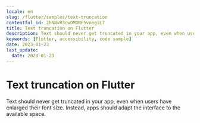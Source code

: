 ```yaml
---
locale: en
slug: /flutter/samples/text-truncation
contentful_id: 2hNNvR3cwOMONP5voegiL7
title: Text truncation on Flutter
description: Text should never get truncated in your app, even when users have enlarged their font size.
keywords: [Flutter, accessibility, code sample]
date: 2023-01-23
last_update:
  date: 2023-01-23
---
```


# Text truncation on Flutter

Text should never get truncated in your app, even when users have enlarged their font size. Instead, apps should adapt the interface to the available space.

<CodeSample id="text-truncation" platform="flutter" locale="en"/>
